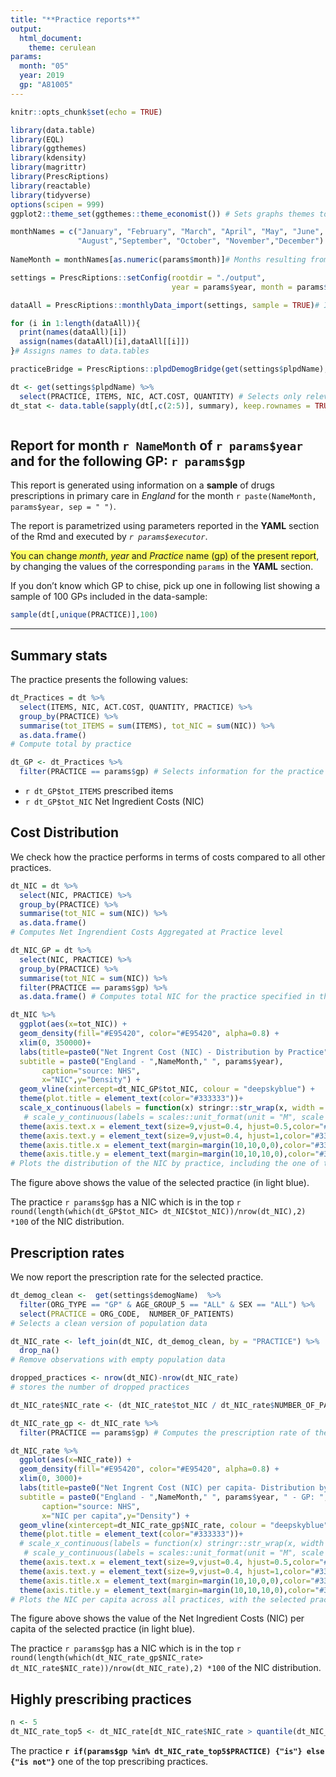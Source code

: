 ```yaml
---
title: "**Practice reports**"
output:
  html_document:
    theme: cerulean
params:
  month: "05"
  year: 2019
  gp: "A81005"
---
```


```r
knitr::opts_chunk$set(echo = TRUE)

library(data.table)
library(EQL)
library(ggthemes)
library(kdensity)
library(magrittr)
library(PrescRiptions)
library(reactable)
library(tidyverse)
options(scipen = 999)
ggplot2::theme_set(ggthemes::theme_economist()) # Sets graphs themes to "The Economist" style

monthNames = c("January", "February", "March", "April", "May", "June", "July",
               "August","September", "October", "November","December")   # Object to recall all months names 
  
NameMonth = monthNames[as.numeric(params$month)]# Months resulting from parameter

settings = PrescRiptions::setConfig(rootdir = "./output",
                                    year = params$year, month = params$month, region = "England")# Configuration option defined in the Prescriptions package. This line specifies where to save the output automatically downloaded from the package (rootdir), and provides parameters for year, month and region.

dataAll = PrescRiptions::monthlyData_import(settings, sample = TRUE)# Imports data from repo and website

for (i in 1:length(dataAll)){
  print(names(dataAll)[i])
  assign(names(dataAll)[i],dataAll[[i]])
}# Assigns names to data.tables

practiceBridge = PrescRiptions::plpdDemogBridge(get(settings$plpdName), get(settings$demogMapName))# Provides a mapping for practice names across different data sources

dt <- get(settings$plpdName) %>%
  select(PRACTICE, ITEMS, NIC, ACT.COST, QUANTITY) # Selects only relevant variables
dt_stat <- data.table(sapply(dt[,c(2:5)], summary), keep.rownames = TRUE) # Provides summary information for relevant variables



```


## **Report for month `r NameMonth` of `r params$year` and for the following GP: `r params$gp`**

This report is generated using information on a **sample** of drugs prescriptions in primary care in *England* for the month `r paste(NameMonth, params$year, sep = " ")`.

The report is parametrized using parameters reported in the **YAML** section of the Rmd and executed by *`r params$executor`*.

<span style="background-color:#ffff66">You can change *month*, *year* and *Practice* name (gp) of the present report</span>, by changing the values of the corresponding `params` in the **YAML** section.

If you don't know which GP to chise, pick up one in following list showing a sample of 100 GPs included in the data-sample:

```r

sample(dt[,unique(PRACTICE)],100)

```

---

## Summary stats

The practice presents the following values:

```r

dt_Practices = dt %>%
  select(ITEMS, NIC, ACT.COST, QUANTITY, PRACTICE) %>%
  group_by(PRACTICE) %>% 
  summarise(tot_ITEMS = sum(ITEMS), tot_NIC = sum(NIC)) %>%
  as.data.frame()
# Compute total by practice

dt_GP <- dt_Practices %>%
  filter(PRACTICE == params$gp) # Selects information for the practice specified in the YAML section

```

- `r dt_GP$tot_ITEMS` prescribed items
- `r dt_GP$tot_NIC` Net Ingredient Costs (NIC)

## Cost Distribution

We check how the practice performs in terms of costs compared to all other practices.

```r

dt_NIC = dt %>%
  select(NIC, PRACTICE) %>%
  group_by(PRACTICE) %>% 
  summarise(tot_NIC = sum(NIC)) %>%
  as.data.frame()
# Computes Net Ingrendient Costs Aggregated at Practice level

dt_NIC_GP = dt %>%
  select(NIC, PRACTICE) %>%
  group_by(PRACTICE) %>% 
  summarise(tot_NIC = sum(NIC)) %>%
  filter(PRACTICE == params$gp) %>%
  as.data.frame() # Computes total NIC for the practice specified in the YAML section

dt_NIC %>%
  ggplot(aes(x=tot_NIC)) +
  geom_density(fill="#E95420", color="#E95420", alpha=0.8) + 
  xlim(0, 350000)+
  labs(title=paste0("Net Ingrent Cost (NIC) - Distribution by Practice"),
  subtitle = paste0("England - ",NameMonth," ", params$year),
       caption="source: NHS",
       x="NIC",y="Density") + 
  geom_vline(xintercept=dt_NIC_GP$tot_NIC, colour = "deepskyblue") +
  theme(plot.title = element_text(color="#333333"))+
  scale_x_continuous(labels = function(x) stringr::str_wrap(x, width = 20))+
   # scale_y_continuous(labels = scales::unit_format(unit = "M", scale = 1e-6))+
  theme(axis.text.x = element_text(size=9,vjust=0.4, hjust=0.5,color="#333333"))+
  theme(axis.text.y = element_text(size=9,vjust=0.4, hjust=1,color="#333333"))+
  theme(axis.title.x = element_text(margin=margin(10,10,0,0),color="#333333"))+
  theme(axis.title.y = element_text(margin=margin(10,10,10,0),color="#333333"))
# Plots the distribution of the NIC by practice, including the one of the specified practice in the YAML (as a vertical line)

```

The figure above shows the value of the selected practice (in light blue).

The practice `r params$gp` has a NIC which is in the top `r round(length(which(dt_GP$tot_NIC> dt_NIC$tot_NIC))/nrow(dt_NIC),2) *100` of the NIC distribution.

## Prescription rates

We now report the prescription rate for the selected practice.

```r

dt_demog_clean <-  get(settings$demogName)  %>% 
  filter(ORG_TYPE == "GP" & AGE_GROUP_5 == "ALL" & SEX == "ALL") %>%
  select(PRACTICE = ORG_CODE,  NUMBER_OF_PATIENTS)
# Selects a clean version of population data

dt_NIC_rate <- left_join(dt_NIC, dt_demog_clean, by = "PRACTICE") %>%
  drop_na()
# Remove observations with empty population data

dropped_practices <- nrow(dt_NIC)-nrow(dt_NIC_rate)
# stores the number of dropped practices

dt_NIC_rate$NIC_rate <- (dt_NIC_rate$tot_NIC / dt_NIC_rate$NUMBER_OF_PATIENTS)*100 # Creates a rate variable

dt_NIC_rate_gp <- dt_NIC_rate %>%
  filter(PRACTICE == params$gp) # Computes the prescription rate of the practice specified in the YAML section

dt_NIC_rate %>%
  ggplot(aes(x=NIC_rate)) +
  geom_density(fill="#E95420", color="#E95420", alpha=0.8) + 
  xlim(0, 3000)+
  labs(title=paste0("Net Ingrent Cost (NIC) per capita- Distribution by Practice"),
  subtitle = paste0("England - ",NameMonth," ", params$year, " - GP: ",params$gp),
       caption="source: NHS",
       x="NIC per capita",y="Density") + 
  geom_vline(xintercept=dt_NIC_rate_gp$NIC_rate, colour = "deepskyblue") +
  theme(plot.title = element_text(color="#333333"))+
  # scale_x_continuous(labels = function(x) stringr::str_wrap(x, width = 20))+
   # scale_y_continuous(labels = scales::unit_format(unit = "M", scale = 1e-6))+
  theme(axis.text.x = element_text(size=9,vjust=0.4, hjust=0.5,color="#333333"))+
  theme(axis.text.y = element_text(size=9,vjust=0.4, hjust=1,color="#333333"))+
  theme(axis.title.x = element_text(margin=margin(10,10,0,0),color="#333333"))+
  theme(axis.title.y = element_text(margin=margin(10,10,10,0),color="#333333"))
# Plots the NIC per capita across all practices, with the selected practice NIC per capita reported as a vertical line

```

The figure above shows the value of the Net Ingredient Costs (NIC) per capita of the selected practice (in light blue).

The practice `r params$gp` has a NIC which is in the top `r round(length(which(dt_NIC_rate_gp$NIC_rate> dt_NIC_rate$NIC_rate))/nrow(dt_NIC_rate),2) *100` of the NIC distribution.

## Highly prescribing practices

```r

n <- 5
dt_NIC_rate_top5 <- dt_NIC_rate[dt_NIC_rate$NIC_rate > quantile(dt_NIC_rate$NIC_rate,prob=1-n/100),] # Identifies top prescribing practices

```

The practice **`r if(params$gp %in% dt_NIC_rate_top5$PRACTICE) {"is"} else {"is not"}`** one of the top prescribing practices.


